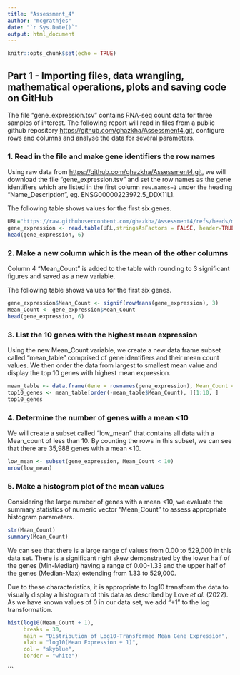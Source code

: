```yaml
---
title: "Assessment_4"
author: "mcgrathjes"
date: "`r Sys.Date()`"
output: html_document
---
```


```r
knitr::opts_chunk$set(echo = TRUE)
```

## Part 1 - Importing files, data wrangling, mathematical operations, plots and saving code on GitHub

The file “gene_expression.tsv” contains RNA-seq count data for three samples of interest. The following report will read in files from a public github repository <https://github.com/ghazkha/Assessment4.git>, configure rows and columns and analyse the data for several parameters.

### 1. Read in the file and make gene identifiers the row names
Using raw data from <https://github.com/ghazkha/Assessment4.git>, we will download the file "gene_expression.tsv" and set the row names as the gene identifiers which are listed in the first column `row.names=1` under the heading "Name_Description", eg. ENSG00000223972.5_DDX11L1. 

The following table shows values for the first six genes.
```r
URL="https://raw.githubusercontent.com/ghazkha/Assessment4/refs/heads/main/gene_expression.tsv"
gene_expression <- read.table(URL,stringsAsFactors = FALSE, header=TRUE, row.names=1)
head(gene_expression, 6)
```

### 2. Make a new column which is the mean of the other columns
Column 4 "Mean_Count" is added to the table with rounding to 3 significant figures and saved as a new variable.

The following table shows values for the first six genes.
```r
gene_expression$Mean_Count <- signif(rowMeans(gene_expression), 3)
Mean_Count <- gene_expression$Mean_Count
head(gene_expression, 6)
```

### 3. List the 10 genes with the highest mean expression
Using the new Mean_Count variable, we create a new data frame subset called "mean_table" comprised of gene identifiers and their mean count values. We then order the data from largest to smallest mean value and display the top 10 genes with highest mean expression. 
```r
mean_table <- data.frame(Gene = rownames(gene_expression), Mean_Count = Mean_Count)
top10_genes <- mean_table[order(-mean_table$Mean_Count), ][1:10, ]
top10_genes
```
### 4. Determine the number of genes with a mean <10
We will create a subset called "low_mean" that contains all data with a Mean_count of less than 10. By counting the rows in this subset, we can see that there are 35,988 genes with a mean <10.
```r
low_mean <- subset(gene_expression, Mean_Count < 10)
nrow(low_mean)
```
### 5. Make a histogram plot of the mean values
Considering the large number of genes with a mean <10, we evaluate the summary statistics of numeric vector "Mean_Count" to assess appropriate histogram parameters. 

```r
str(Mean_Count)
summary(Mean_Count)
```
We can see that there is a large range of values from 0.00 to 529,000 in this data set. There is a significant right skew demonstrated by the lower half of the genes (Min-Median) having a range of 0.00-1.33 and the upper half of the genes (Median-Max) extending from 1.33 to 529,000.

Due to these characteristics, it is appropriate to log10 transform the data to visually display a histogram of this data as described by Love *et al.* (2022). As we have known values of 0 in our data set, we add "+1" to the log transformation.

```r
hist(log10(Mean_Count + 1),
     breaks = 30,
     main = "Distribution of Log10-Transformed Mean Gene Expression",
     xlab = "log10(Mean Expression + 1)",
     col = "skyblue",
     border = "white")

```



```

